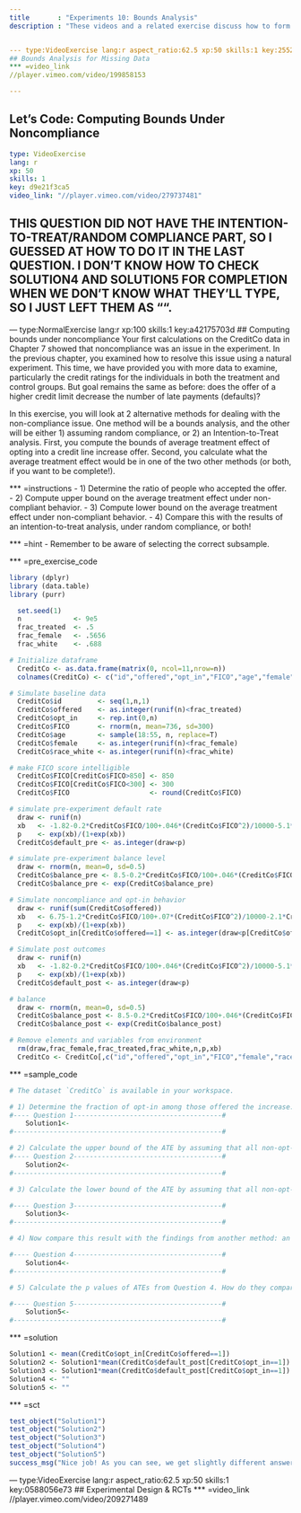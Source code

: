 --- 
title       : "Experiments 10: Bounds Analysis"
description : "These videos and a related exercise discuss how to form bounds on causal effects in the presence of experimental noncompliance."


--- type:VideoExercise lang:r aspect_ratio:62.5 xp:50 skills:1 key:25526ab294
## Bounds Analysis for Missing Data
*** =video_link
//player.vimeo.com/video/199858153

---
## Let's Code: Computing Bounds Under Noncompliance
```yaml
type: VideoExercise
lang: r
xp: 50
skills: 1
key: d9e21f3ca5
video_link: "//player.vimeo.com/video/279737481"
```


## THIS QUESTION DID NOT HAVE THE INTENTION-TO-TREAT/RANDOM COMPLIANCE PART, SO I GUESSED AT HOW TO DO IT IN THE LAST QUESTION. I DON'T KNOW HOW TO CHECK SOLUTION4 AND SOLUTION5 FOR COMPLETION WHEN WE DON'T KNOW WHAT THEY'LL TYPE, SO I JUST LEFT THEM AS "".

--- type:NormalExercise lang:r xp:100 skills:1 key:a42175703d
## Computing bounds under noncompliance
Your first calculations on the CreditCo data in Chapter 7 showed that noncompliance was an issue in the experiment. In the previous chapter, you examined how to resolve this issue using a natural experiment. This time, we have provided you with more data to examine, particularly the credit ratings for the individuals in both the treatment and control groups. But goal remains the same as before: does the offer of a higher credit limit decrease the number of late payments (defaults)? 

In this exercise, you will look at 2 alternative methods for dealing with the non-compliance issue.  One method will be a bounds analysis, and the other will be either 1) assuming random compliance, or 2) an Intention-to-Treat analysis. First, you compute the bounds of average treatment effect of opting into a credit line increase offer. Second, you calculate what the average treatment effect would be in one of the two other methods (or both, if you want to be complete!).

*** =instructions
- 1) Determine the ratio of people who accepted the offer.
- 2) Compute upper bound on the average treatment effect under non-compliant behavior.
- 3) Compute lower bound on the average treatment effect under non-compliant behavior.
- 4) Compare this with the results of an intention-to-treat analysis, under random compliance, or both!

*** =hint
- Remember to be aware of selecting the correct subsample.

*** =pre_exercise_code
```{r}

library (dplyr)
library (data.table)
library (purr)

  set.seed(1)
  n             <- 9e5
  frac_treated  <- .5
  frac_female   <- .5656
  frac_white    <- .688

# Initialize dataframe
  CreditCo <- as.data.frame(matrix(0, ncol=11,nrow=n))
  colnames(CreditCo) <- c("id","offered","opt_in","FICO","age","female","race_white","default_pre","default_post","balance_pre","balance_post")

# Simulate baseline data
  CreditCo$id         <- seq(1,n,1)
  CreditCo$offered    <- as.integer(runif(n)<frac_treated)
  CreditCo$opt_in     <- rep.int(0,n)
  CreditCo$FICO       <- rnorm(n, mean=736, sd=300)
  CreditCo$age        <- sample(18:55, n, replace=T)
  CreditCo$female     <- as.integer(runif(n)<frac_female)
  CreditCo$race_white <- as.integer(runif(n)<frac_white)

# make FICO score intelligible
  CreditCo$FICO[CreditCo$FICO>850] <- 850
  CreditCo$FICO[CreditCo$FICO<300] <- 300
  CreditCo$FICO                    <- round(CreditCo$FICO)

# simulate pre-experiment default rate
  draw <- runif(n)
  xb   <- -1.82-0.2*CreditCo$FICO/100+.046*(CreditCo$FICO^2)/10000-5.1*CreditCo$female-7*CreditCo$race_white
  p    <- exp(xb)/(1+exp(xb))
  CreditCo$default_pre <- as.integer(draw<p)

# simulate pre-experiment balance level
  draw <- rnorm(n, mean=0, sd=0.5)
  CreditCo$balance_pre <- 8.5-0.2*CreditCo$FICO/100+.046*(CreditCo$FICO^2)/10000-0.15*CreditCo$female-0.85*CreditCo$race_white + draw
  CreditCo$balance_pre <- exp(CreditCo$balance_pre)

# Simulate noncompliance and opt-in behavior
  draw <- runif(sum(CreditCo$offered))
  xb   <- 6.75-1.2*CreditCo$FICO/100+.07*(CreditCo$FICO^2)/10000-2.1*CreditCo$female-2*CreditCo$race_white
  p    <- exp(xb)/(1+exp(xb))
  CreditCo$opt_in[CreditCo$offered==1] <- as.integer(draw<p[CreditCo$offered==1])

# Simulate post outcomes
  draw <- runif(n)
  xb   <- -1.82-0.2*CreditCo$FICO/100+.046*(CreditCo$FICO^2)/10000-5.1*CreditCo$female-7*CreditCo$race_white+4*CreditCo$offered*CreditCo$opt_in
  p    <- exp(xb)/(1+exp(xb))
  CreditCo$default_post <- as.integer(draw<p)

# balance
  draw <- rnorm(n, mean=0, sd=0.5)
  CreditCo$balance_post <- 8.5-0.2*CreditCo$FICO/100+.046*(CreditCo$FICO^2)/10000-0.15*CreditCo$female-0.85*CreditCo$race_white + 1*CreditCo$offered*CreditCo$opt_in + draw
  CreditCo$balance_post <- exp(CreditCo$balance_post)

# Remove elements and variables from environment
  rm(draw,frac_female,frac_treated,frac_white,n,p,xb)
  CreditCo <- CreditCo[,c("id","offered","opt_in","FICO","female","race_white","default_pre","default_post","balance_pre","balance_post")]
```

*** =sample_code
```{r}
# The dataset `CreditCo` is available in your workspace.

# 1) Determine the fraction of opt-in among those offered the increase.
#---- Question 1-------------------------------------#
    Solution1<-
#----------------------------------------------------#

# 2) Calculate the upper bound of the ATE by assuming that all non-opt-in customers have a late payment, and subtract the non-offered average from this value.
#---- Question 2-------------------------------------#
    Solution2<-
#----------------------------------------------------#

# 3) Calculate the lower bound of the ATE by assuming that all non-opt-in customers don't have a late payment, and subtract the non-offered average from this value.

#---- Question 3-------------------------------------#
    Solution3<-
#----------------------------------------------------#

# 4) Now compare this result with the findings from another method: an intention-to-treat analysis, under random compliance, or both! To calculate the intention-to-treat analysis ATE, compare units who received the offer and those who did not receive the offer. To calculate the ATE under random compliance, simply calculate a "naive ATE" by comparing treatment and control groups . 

#---- Question 4-------------------------------------#
    Solution4<-
#----------------------------------------------------#

# 5) Calculate the p values of ATEs from Question 4. How do they compare to the bounds analysis?

#---- Question 5-------------------------------------#
    Solution5<-
#----------------------------------------------------#

```

*** =solution
```{r}
Solution1 <- mean(CreditCo$opt_in[CreditCo$offered==1])
Solution2 <- Solution1*mean(CreditCo$default_post[CreditCo$opt_in==1]) + (1-Solution1)*1 - mean(CreditCo$default_post[CreditCo$offered==0])
Solution3 <- Solution1*mean(CreditCo$default_post[CreditCo$opt_in==1]) + (1-Solution1)*0 - mean(CreditCo$default_post[CreditCo$offered==0])
Solution4 <- ""
Solution5 <- ""

```

*** =sct
```{r}
test_object("Solution1")
test_object("Solution2")
test_object("Solution3")
test_object("Solution4")
test_object("Solution5")
success_msg("Nice job! As you can see, we get slightly different answers based on the method we use. What did we learn from this experiment overall? Well, that depended on the technique you used to analyze it. When working with data, usually the best option is to learn the answers from multiple techniques so that you can have a more complete and nuanced interpretation of what really happened.")
```

--- type:VideoExercise lang:r aspect_ratio:62.5 xp:50 skills:1 key:0588056e73
## Experimental Design & RCTs
*** =video_link
//player.vimeo.com/video/209271489
